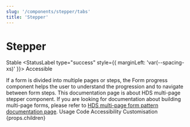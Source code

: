 ```yaml
---
slug: '/components/stepper/tabs'
title: 'Stepper'
---
```




# Stepper

<StatusLabel type="info">Stable</StatusLabel>
<StatusLabel type="success" style={{ marginLeft: 'var(--spacing-xs)' }}>
  Accessible
</StatusLabel>

<LeadParagraph>
  If a form is divided into multiple pages or steps, the Form progress component helps the user to understand the progression and to navigate between form steps.
</LeadParagraph>

<Notification label="Note about multi-page forms!" className="siteNotification">
  This documentation page is about HDS multi-page stepper component. If you are looking for documentation about building multi-page forms, please refer to <a href="/patterns/form-multi-page">HDS multi-page form pattern documentation page</a>.
</Notification>

<PageTabs pageContext={props.pageContext}>
  <PageTabs.TabList>
    <PageTabs.Tab href="/">Usage</PageTabs.Tab>
    <PageTabs.Tab href="/code">Code</PageTabs.Tab>
    <PageTabs.Tab href="/accessibility">Accessibility</PageTabs.Tab>
    <PageTabs.Tab href="/customisation">Customisation</PageTabs.Tab>
  </PageTabs.TabList>
  <PageTabs.TabPanel>{props.children}</PageTabs.TabPanel>
</PageTabs>

